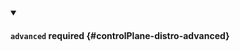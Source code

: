 


<details className="config-field" data-expandable="true" open>
<summary>

#### `advanced` <span className="config-field-required" data-required="false">required</span> <span className="config-field-type"></span> <span className="config-field-default"></span> <span className="config-field-enum"></span> {#controlPlane-distro-advanced}



</summary>

<PartialAdvancedreference />


</details>
